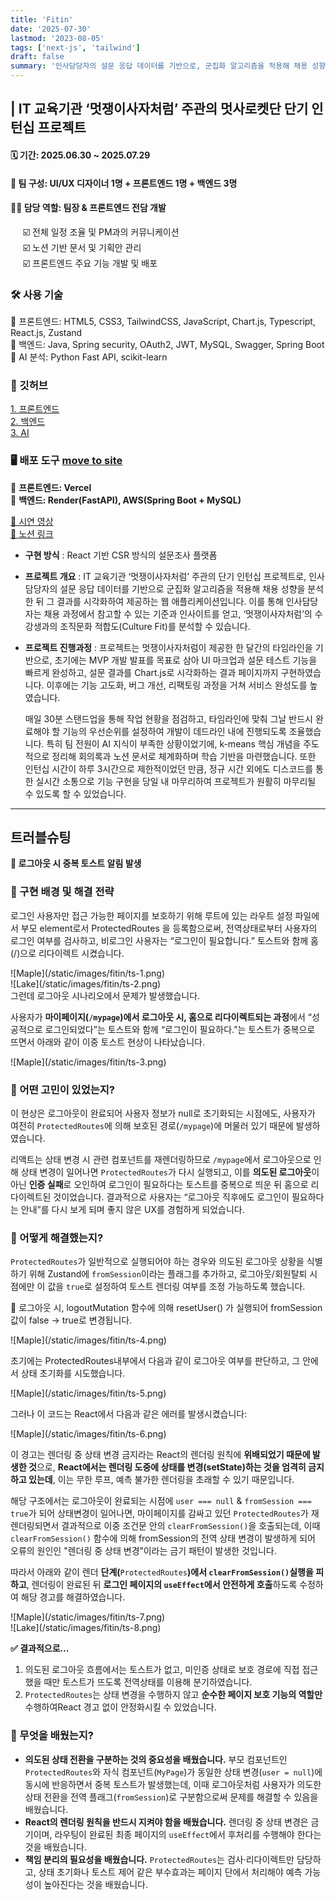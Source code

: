 ```yaml
---
title: 'Fitin'
date: '2025-07-30'
lastmod: '2023-08-05'
tags: ['next-js', 'tailwind']
draft: false
summary: '인사담당자의 설문 응답 데이터를 기반으로, 군집화 알고리즘을 적용해 채용 성향을 분석하고, Chart.js를 이용해 결과를 시각화하여 제공하는 웹 서비스입니다. 이를 통해 인사담당자는 채용 과정에서 참고할 수 있는 기준과 인사이트를 얻고, 수강생과의 조직문화 적합도(Culture Fit)를 분석할 수 있습니다.'
---
```


## | IT 교육기관 ‘멋쟁이사자처럼’ 주관의 멋사로켓단 단기 인턴십 프로젝트

#### 🗓️ 기간: 2025.06.30 ~ 2025.07.29

#### 👥 팀 구성: UI/UX 디자이너 1명 + 프론트엔드 1명 + 백엔드 3명

#### 👩‍💻 담당 역할: 팀장 & 프론트엔드 전담 개발

&nbsp;&nbsp;&nbsp;&nbsp; ☑️ 전체 일정 조율 및 PM과의 커뮤니케이션  
&nbsp;&nbsp;&nbsp;&nbsp; ☑️ 노션 기반 문서 및 기획안 관리  
&nbsp;&nbsp;&nbsp;&nbsp; ☑️ 프론트엔드 주요 기능 개발 및 배포

### 🛠️ 사용 기술

📍 프론트엔드: HTML5, CSS3, TailwindCSS, JavaScript, Chart.js, Typescript,
React.js, Zustand  
📍 백엔드: Java, Spring security, OAuth2, JWT, MySQL, Swagger, Spring Boot  
📍 AI 분석: Python Fast API, scikit-learn

### 🌿 깃허브

<div className="grid grid-cols-3 items-center gap-4 md:grid-cols-3">
  <div className="space-x-4 text-left">
    <a
      href="https://github.com/ocy-likelion/culture_test_frontend"
      target="_blank"
      rel="noreferrer"
    >
      1. 프론트엔드
    </a>
  </div>
  <div className="space-x-4">
    <a href="https://github.com/ocy-likelion/culture_test_backend" target="_blank" rel="noreferrer">
      2. 백엔드
    </a>
  </div>
  <div className="space-x-4">
    <a href="https://github.com/ocy-likelion/culture_test_ai" target="_blank" rel="noreferrer">
      3. AI
    </a>
  </div>
</div>

### 🖥️ 배포 도구 [move to site](https://www.survey.heun0.site/)

📍 **프론트엔드: Vercel**  
📍 **백엔드: Render(FastAPI), AWS(Spring Boot + MySQL)**

<div className="grid grid-cols-3 items-center gap-4 md:grid-cols-3">
  <div className="space-x-4">
    <a
      href="https://drive.google.com/file/d/1E6AgsOYX5hczCk5vsu-DGEU03WQxFhHe/view?usp=sharing"
      target="_blank"
      rel="noreferrer"
    >
      🎥 시연 영상
    </a>
  </div>
  <div className="space-x-4">
    <a
      href="https://likelion.notion.site/C-22a44860a4f480638897cfa90a199d05"
      target="_blank"
      rel="noreferrer"
    >
      📝 노션 링크
    </a>
  </div>
</div>

- **구현 방식** : React 기반 CSR 방식의 설문조사 플랫폼
- **프로젝트 개요** : IT 교육기관 ‘멋쟁이사자처럼’ 주관의 단기 인턴십 프로젝트로, 인사담당자의 설문 응답 데이터를 기반으로 군집화 알고리즘을 적용해 채용 성향을 분석한 뒤 그 결과를 시각화하여 제공하는 웹 애플리케이션입니다. 이를 통해 인사담당자는 채용 과정에서 참고할 수 있는 기준과 인사이트를 얻고, ‘멋쟁이사자처럼’의 수강생과의 조직문화 적합도(Culture Fit)를 분석할 수 있습니다.

- **프로젝트 진행과정** : 프로젝트는 멋쟁이사자처럼이 제공한 한 달간의 타임라인을 기반으로, 초기에는 MVP 개발 발표를 목표로 삼아 UI 마크업과 설문 테스트 기능을 빠르게 완성하고, 설문 결과를 Chart.js로 시각화하는 결과 페이지까지 구현하였습니다. 이후에는 기능 고도화, 버그 개선, 리팩토링 과정을 거쳐 서비스 완성도를 높였습니다.

  매일 30분 스탠드업을 통해 작업 현황을 점검하고, 타임라인에 맞춰 그날 반드시 완료해야 할 기능의 우선순위를 설정하여 개발이 데드라인 내에 진행되도록 조율했습니다. 특히 팀 전원이 AI 지식이 부족한 상황이었기에, k-means 핵심 개념을 주도적으로 정리해 회의록과 노션 문서로 체계화하며 학습 기반을 마련했습니다. 또한 인턴십 시간이 하루 3시간으로 제한적이었던 만큼, 정규 시간 외에도 디스코드를 통한 실시간 소통으로 기능 구현을 당일 내 마무리하여 프로젝트가 원활히 마무리될 수 있도록 할 수 있었습니다.

---

## 트러블슈팅

**🔹 로그아웃 시 중복 토스트 알림 발생**

### 📌 구현 배경 및 해결 전략

로그인 사용자만 접근 가능한 페이지를 보호하기 위해 루트에 있는 라우트 설정 파일에서 부모 element로서 ProtectedRoutes 을 등록함으로써, 전역상태로부터 사용자의 로그인 여부를 검사하고, 비로그인 사용자는 “로그인이 필요합니다.” 토스트와 함께 홈(/)으로 리다이렉트 시켰습니다.

<div className="-mx-2 flex flex-wrap overflow-hidden xl:-mx-2">
  <div className="my-1 w-full overflow-hidden px-2 xl:my-1 xl:w-1/2 xl:px-2">
    ![Maple](/static/images/fitin/ts-1.png)
  </div>
  <div className="my-1 w-full overflow-hidden px-2 xl:my-1 xl:w-1/2 xl:px-2">
    ![Lake](/static/images/fitin/ts-2.png)
  </div>
</div>
그런데 로그아웃 시나리오에서 문제가 발생했습니다.

사용자가 **마이페이지(`/mypage`)에서 로그아웃 시, 홈으로 리다이렉트되는 과정**에서 “성공적으로 로그인되었다”는 토스트와 함께 “로그인이 필요하다.”는 토스트가 중복으로 뜨면서 아래와 같이 이중 토스트 현상이 나타났습니다.

<div className="my-1 w-full overflow-hidden px-2 xl:my-1 xl:w-1/2 xl:px-2">
  ![Maple](/static/images/fitin/ts-3.png)
</div>

### 📌 어떤 고민이 있었는지?

이 현상은 로그아웃이 완료되어 사용자 정보가 null로 초기화되는 시점에도, 사용자가 여전히 `ProtectedRoutes`에 의해 보호된 경로(`/mypage`)에 머물러 있기 때문에 발생하였습니다.

리액트는 상태 변경 시 관련 컴포넌트를 재렌더링하므로 `/mypage`에서 로그아웃으로 인해 상태 변경이 일어나면 `ProtectedRoutes`가 다시 실행되고, 이를 **의도된 로그아웃**이 아닌 **인증 실패**로 오인하여 로그인이 필요하다는 토스트를 중복으로 띄운 뒤 홈으로 리다이렉트된 것이었습니다. 결과적으로 사용자는 “로그아웃 직후에도 로그인이 필요하다는 안내”를 다시 보게 되며 좋지 않은 UX를 경험하게 되었습니다.

### 📌 어떻게 해결했는지?

`ProtectedRoutes`가 일반적으로 실행되어야 하는 경우와 의도된 로그아웃 상황을 식별하기 위해 Zustand에 `fromSession`이라는 플래그를 추가하고, 로그아웃/회원탈퇴 시점에만 이 값을 `true`로 설정하여 토스트 렌더링 여부를 조정 가능하도록 했습니다.

🔽 로그아웃 시, logoutMutation 함수에 의해 resetUser() 가 실행되어 fromSession 값이 false → true로 변경됩니다.

<div className="my-1 w-full overflow-hidden px-2 xl:my-1 xl:w-full xl:px-2">
  ![Maple](/static/images/fitin/ts-4.png)
</div>

초기에는 ProtectedRoutes내부에서 다음과 같이 로그아웃 여부를 판단하고, 그 안에서 상태 초기화를 시도했습니다.

<div className="my-1 w-full overflow-hidden px-2 xl:my-1 xl:w-full xl:px-2">
  ![Maple](/static/images/fitin/ts-5.png)
</div>

그러나 이 코드는 React에서 다음과 같은 에러를 발생시켰습니다:

<div className="my-1 w-full overflow-hidden px-2 xl:my-1 xl:w-full xl:px-2">
  ![Maple](/static/images/fitin/ts-6.png)
</div>

이 경고는 렌더링 중 상태 변경 금지라는 React의 렌더링 원칙에 **위배되었기 때문에 발생한 것**으로, **React에서는 렌더링 도중에 상태를 변경(setState)하는 것을 엄격히 금지하고 있는데**, 이는 무한 루프, 예측 불가한 렌더링을 초래할 수 있기 때문입니다.

해당 구조에서는 로그아웃이 완료되는 시점에 `user === null` & `fromSession === true`가 되어 상태변경이 일어나면, 마이페이지를 감싸고 있던 `ProtectedRoutes`가 재렌더링되면서 결과적으로 이중 조건문 안의 `clearFromSession()`을 호출되는데, 이때 `clearFromSession()` 함수에 의해 fromSession의 전역 상태 변경이 발생하게 되어 오류의 원인인 "렌더링 중 상태 변경”이라는 금기 패턴이 발생한 것입니다.

따라서 아래와 같이 렌더 **단계(**`ProtectedRoutes`**)에서 `clearFromSession()`실행을 피하고**, 렌더링이 완료된 뒤 **로그인 페이지의 `useEffect`에서 안전하게 호출**하도록 수정하여 해당 경고를 해결하였습니다.

<div className="-mx-2 flex flex-wrap overflow-hidden xl:-mx-2">
  <div className="my-1 w-full overflow-hidden px-2 xl:my-1 xl:w-1/2 xl:px-2">
    ![Maple](/static/images/fitin/ts-7.png)
  </div>
  <div className="my-1 w-full overflow-hidden px-2 xl:my-1 xl:w-1/2 xl:px-2">
    ![Lake](/static/images/fitin/ts-8.png)
  </div>
</div>

**✅ 결과적으로…**

1. 의도된 로그아웃 흐름에서는 토스트가 없고, 미인증 상태로 보호 경로에 직접 접근했을 때만 토스트가 뜨도록 전역상태를 이용해 분기하였습니다.
2. `ProtectedRoutes`는 상태 변경을 수행하지 않고 **순수한 페이지 보호 기능의 역할만** 수행하여React 경고 없이 안정화시킬 수 있었습니다.

### 📌 무엇을 배웠는지?

- **의도된 상태 전환을 구분하는 것의 중요성을 배웠습니다.** 부모 컴포넌트인 `ProtectedRoutes`와 자식 컴포넌트(`MyPage`)가 동일한 상태 변경(`user = null`)에 동시에 반응하면서 중복 토스트가 발생했는데, 이때 로그아웃처럼 사용자가 의도한 상태 전환을 전역 플래그(`fromSession`)로 구분함으로써 문제를 해결할 수 있음을 배웠습니다.
- **React의 렌더링 원칙을 반드시 지켜야 함을 배웠습니다.** 렌더링 중 상태 변경은 금기이며, 라우팅이 완료된 최종 페이지의 `useEffect`에서 후처리를 수행해야 한다는 것을 배웠습니다.
- **책임 분리의 필요성을 배웠습니다.** `ProtectedRoutes`는 검사·리다이렉트만 담당하고, 상태 초기화나 토스트 제어 같은 부수효과는 페이지 단에서 처리해야 예측 가능성이 높아진다는 것을 배웠습니다.
